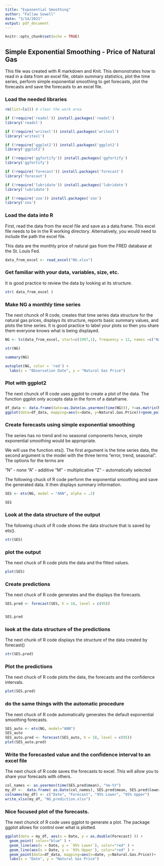 ```yaml
---
title: "Exponential Smoothing"
author: "Fallaw Sowell"
date: "3/14/2021"
output: pdf_document
---
```


```r
knitr::opts_chunk$set(echo = TRUE)
```

\tableofcontents 
\newpage

## Simple Exponential Smoothing - Price of Natural Gas 

This file was created with R markdown and Knit.  This demonstrates how to read in a data from an excel file, obtain summary statistics, plot the time series, perform simple exponential smoothing to get forecasts, plot the forecasts and save the forecasts to an excel file.    

### Load the needed libraries

```r

rm(list=ls()) # clear the work area 

if (!require('readxl')) install.packages('readxl')
library('readxl')

if (!require('writexl')) install.packages('writexl')
library('writexl')

if (!require('ggplot2')) install.packages('ggplot2')
library('ggplot2')

if (!require('ggfortify')) install.packages('ggfortify')
library('ggfortify')

if (!require('forecast')) install.packages('forecast')
library('forecast')

if (!require('lubridate')) install.packages('lubridate')
library('lubridate')

if (!require('zoo')) install.packages('zoo')
library('zoo')
```


### Load the data into R

First, read the data from the excel file and save as a data.frame.   This excel file needs to be in the R working directory.   Alternatively, you would need to include the path the excel file.  

This data are the monthly price of natural gas from the FRED database at the St. Louis Fed.    

```r

data_from_excel <- read_excel("NG.xlsx") 

```

###  Get familiar with your data, variables, size, etc. 

It is good practice to review the data by looking at its structure.  

```r

str( data_from_excel )

```


### Make NG a monthly time series 

The next chunck of R code, creates that time series data structure for the natural gas prices, displays its structure, reports basic summary values, and plots the time series.  It is good practice to label your plots so then you share them everyone knows what is being displayed.

``` r

NG <- ts(data_from_excel, start=c(1997,1), frequency = 12, names =c("Natural Gas Price") )

str(NG)

summary(NG)

autoplot(NG, color = 'red') +
  labs(x = "Observation Date", y = "Natural Gas Price")
```


###  Plot with ggplot2

The next chunck of R code uses ggplot to create a plot of the data.   The function ggplot only accepts data in the form of a dataframe.

```r

df_data <- data.frame(date=as.Date(as.yearmon(time(NG))), Y=as.matrix(NG))
ggplot(data=df_data, mapping=aes(x=date, y=Natural.Gas.Price))+geom_point()

```

### Create forecasts using simple exponential smoothing

The series has no trend and no seasonal components hence, simple exponential smoothing would be appropriate. 

We will use the function ets().  The first argument is the time series data, the second argument is the model with the three terms "error, trend, seasonal".  The options for the terms are   

  "N" - none
  "A" - additive
  "M" - multiplicative
  "Z" - automatically selected
  
  
The following chuck of R code perform the exponential smoothing and save the generated data.  It then displays summary information.   

``` r

SES <- ets(NG, model = "ANN", alpha = .2) 

SES

```


###  Look at the data structure of the output

The following chuck of R code shows the data structure that is saved by ets(). 

```  r

str(SES)

```


### plot the output

The next chuck of R code plots the data and the fitted values. 

``` r

plot(SES)

```


### Create predictions

The next chuck of R code generates and the displays the forecasts. 

``` r
SES.pred <- forecast(SES, h = 18, level = c(95))


SES.pred
```



### look at the data structure of the predictions

The next chunk of R code displays the structure of the data created by forecast()

``` r

str(SES.pred)

```

### Plot the predictions

The next chuck of R code plots the data, the forecasts and the confidence intervals.

``` r

plot(SES.pred)

```


###  do the same things with the automatic procedure

The next chuck of R code automatically generates the default exponential smoothing forecasts.

``` r

SES_auto <- ets(NG, model="ANN")  
SES_auto
SES_auto.pred <- forecast(SES_auto, h = 18, level = c(95))
plot(SES_auto.pred)

```


### Write the forecasted value and the confidence interval to an excel file

The next chuck of R code saves the forecasts to excel.  This will allow you to share your forecasts with others. 

```  r

col_names <- as.yearmon(time(SES.pred$mean), "%m-%Y") 
my_df <-  data.frame( as.Date(col_names), SES.pred$mean, SES.pred$lower, SES.pred$upper)
colnames(my_df) <- c("Date", "Forecast", "95% Lower", "95% Upper")
write_xlsx(my_df, "NG_prediction.xlsx")

```

### Nice focused plot of the forecasts.

The next chunck of R code uses ggplot to generate a plot.  The package ggplot allows for control over what is plotted.  

```  r

ggplot(data = my_df, aes(x = Date, y = as.double(Forecast) )) +
  geom_point( color="blue" ) + 
  geom_line(aes(x = Date, y = `95% Lower`), color="red" ) +  
  geom_line(aes(x = Date, y = `95% Upper`), color="red" ) +
  geom_point(data=df_data, mapping=aes(x=date, y=Natural.Gas.Price))+
  labs(x = "Date", y = "Natural Gas Price")

```